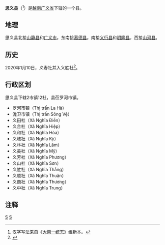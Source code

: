 {{Infobox Settlement
|name                   = 思义县
|settlement_type        = 县
|official_name          = 
|other_name             = 
|native_name            = {{lang|vi|Huyện Tư Nghĩa}}
|nickname               = 
|motto                  = 
|image_skyline          = Thị trấn La Hà, Tư Nghĩa, Quảng Ngãi.JPG
|imagesize              = 
|image_caption          = 
|image_flag             = 
|flag_size              = 
|image_seal             = 
|seal_size              = 
|image_shield           = 
|shield_size            = 
|image_blank_emblem     = 
|blank_emblem_size      = 
|image_map              = {{Infobox mapframe|frame-width=250|zoom=10}}
|mapsize                = 
|map_caption            = 
|image_map1             = 
|mapsize1               = 
|map_caption1           = 
|pushpin_map            = Vietnam
|pushpin_label_position = bottom
|pushpin_map_caption    = 
|pushpin_map1           = 
|pushpin_label_position1= 
|pushpin_map_caption1   = 
|subdivision_type       = 国家
|subdivision_name       = {{flag|Vietnam}}
|subdivision_type1      = [[越南行政区划|省]]
|subdivision_name1      = [[广义省|广义省]]
|subdivision_type2      = 行政区划
|subdivision_name2      = 2市镇12社
|subdivision_type3      = 
|subdivision_name3      = 
|seat_type              = 县莅
|seat                   = {{link-vi|罗河市镇|La Hà}}
|government_type        = 
|leader_title           = 
|leader_name            = 
|leader_title1          = 
|leader_name1           = 
|established_title      = 
|established_date       = 
|area_magnitude         = 
|unit_pref              = 
|area_footnotes         = 
|area_total_km2         = 205.36
|area_land_km2          = 
|area_water_km2         = 
|area_water_percent     = 
|area_urban_km2         = 
|area_metro_km2         = 
|population_as_of       = 2019年
|population_footnotes   = 
|population_note        = 
|population_total       = 137000
|population_density_km2 = auto
|population_metro             = 
|population_density_metro_km2 = 
|population_urban             = 
|population_density_urban_km2 = 
|timezone               = [[越南标准时间|越南标准时间]]
|utc_offset             = +7
|elevation_footnotes    = 
|elevation_m            = 
|coor_type              = 
|coordinates            = 
|postal_code_type       = 
|postal_code            = 
|area_code              = 
|website                = [http://tunghia.nuian.vn 思义县电子信息门户网站]
|footnotes              = 
}}
'''思义县'''（{{vie|v=Huyện Tư Nghĩa|hn=縣思義}}<ref>汉字写法来自《[[大南一统志|大南一统志]]》维新本。</ref>）是[[越南|越南]][[广义省|广义省]]下辖的一个县。

==地理==
思义县北接[[山静县|山静县]]和[[广义市|广义市]]，东南接[[慕德县|慕德县]]，南接[[义行县|义行县]]和[[明隆县|明隆县]]，西接[[山河县|山河县]]。

==历史==
2020年1月10日，义寿社并入义胜社<ref>{{Cite web |url=http://vanban.chinhphu.vn/portal/page/portal/chinhphu/hethongvanban?mode=detail&document_id=199018 |title=Nghị quyết số 867/NQ-UBTVQH14 của ỦY BAN THƯỜNG VỤ QUỐC HỘI : Về việc sắp xếp các đơn vị hành chính cấp huyện, cấp xã thuộc tỉnh Quảng Ngãi |accessdate=2020-02-06 |archive-date=2020-04-01 |archive-url=https://web.archive.org/web/20200401173053/http://vanban.chinhphu.vn/portal/page/portal/chinhphu/hethongvanban?mode=detail&document_id=199018 |dead-url=no }}</ref>。

==行政区划==
思义县下辖2市镇12社，县莅罗河市镇。
*罗河市镇（Thị trấn La Hà）
*泷卫市镇（Thị trấn Sông Vệ）
*义田社（Xã Nghĩa Điền）
*义合社（Xã Nghĩa Hiệp）
*义和社（Xã Nghĩa Hòa）
*义岐社（Xã Nghĩa Kỳ）
*义林社（Xã Nghĩa Lâm）
*义美社（Xã Nghĩa Mỹ）
*义芳社（Xã Nghĩa Phương）
*义山社（Xã Nghĩa Sơn）
*义胜社（Xã Nghĩa Thắng）
*义顺社（Xã Nghĩa Thuận）
*义商社（Xã Nghĩa Thương）
*义中社（Xã Nghĩa Trung）

==注释==
{{reflist}}
{{广义省行政区划}}
{{越南南中部之县市镇区域划分}}

[[Category:越南县份|S]]
[[Category:广义省|S]]